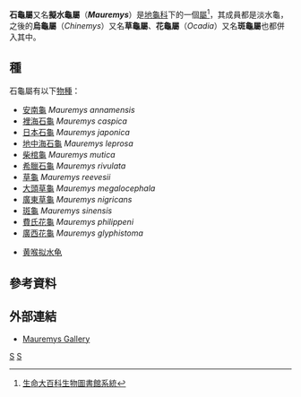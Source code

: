 {{not|草龟属}}
{{Automatic taxobox

| image = Mauremys japonica fase.jpg
| image_caption = [[日本石龜|日本石龜]]
| taxon = Mauremys
| authority = Gray, 1869<ref name=gray1869b>Gray, John Edward. 1869. Description of Mauremys laniaria, a new freshwater tortoise. Proceedings of the Zoological Society of London 1869:499–500.</ref>
| synonyms =
''Mauremys'' <small>Gray</small> 1869:500<ref name=gray1869b /><br />
''Ocadia'' <small>Gray 1870:35</small><ref name=gray1870>Gray, John Edward. 1870. Supplement to the Catalogue of Shield Reptiles in the Collection of the British Museum. Part I. Testudinata (Tortoises). London: British Museum, 120 pp.</ref><br />
''Emmenia'' <small>Gray 1870:38</small><ref name=gray1870 /><br />
''Eryma'' <small>Gray 1870:44 (junior homonym)</small><ref name=gray1870 /><br />
''Cathaiemys'' <small>Lindholm 1931:29</small><ref name=lind1931>Lindholm, Wassili A. 1931. Über eine angebliche Testudo-Art aus Südchina. Zoologischer Anzeiger 97:27–30.</ref><br />
''Pseudocadia'' <small>Lindholm 1931:30</small><ref name=lind1931 /><br />
''Chinemys'' <small>Smith 1931:xxvii</small><ref name=smith1931>Smith, Malcolm A. 1931. The Fauna of British India, including Ceylon and Burma. Reptilia and Amphibia. Vol. I. Loricata, Testudines. London: Taylor and Francis, 185 pp.</ref><br />
''Annamemys'' <small>Bourret 1939b:15</small><ref name=bourett1939>Bourret, René. 1939. Notes herpétologiques sur l’Indochine française. XVI. Tortues de la collection du Laboratoire des Sciences Naturelles de l’Université. Description d’une espèce nouvelle. Annexe au Bulletin Générale de l’Instruction Publique 1939(6):1–34.</ref>
| synonyms_ref = <ref name="ttwg">Turtle Taxonomy Working Group [van Dijk , P.P., Iverson, J.B., Shaffer, H.B., Bour, R., and Rhodin, A.G.J.]. 2012. Turtles of the world, 2012 update: annotated checklist of taxonomy, synonymy, distribution, and conservation status. Chelonian Research Monographs No. 5, pp. 000.243–000.328, doi:10.3854/crm.5.000.checklist.v5.2012, {{cite web|url=http://www.iucn-tftsg.org/wp-content/uploads/file/Accounts/crm_5_000_checklist_v5_2012.pdf |title=Archived copy |accessdate=2014-04-19 |archiveurl=https://www.webcitation.org/6DQb1YPR8?url=http://www.iucn-tftsg.org/wp-content/uploads/file/Accounts/crm_5_000_checklist_v5_2012.pdf |archivedate=2013-01-04 }}.</ref>
}}

'''石龜屬'''又名'''擬水龜屬'''（'''''Mauremys'''''）是[[地龜科|地龜科]]下的一個[[屬|屬]]<ref>[http://biblio.taibif.tw/pages/30523 生命大百科生物圖書館系統]</ref>，其成員都是淡水龜，之後的'''烏龜屬'''（''Chinemys''）又名'''草龜屬'''、'''花龜屬'''（''Ocadia''）又名'''斑龜屬'''也都併入其中。

== 種 ==
石龜屬有以下[[物種|物種]]：
* [[安南龜|安南龜]] ''Mauremys annamensis''
* [[裡海石龜|裡海石龜]] ''Mauremys caspica''
* [[日本石龜|日本石龜]] ''Mauremys japonica''
* [[地中海石龜|地中海石龜]] ''Mauremys leprosa''
* [[柴棺龜|柴棺龜]] ''Mauremys mutica''
* [[希臘石龜|希臘石龜]] ''Mauremys rivulata''
* [[草龜|草龜]] ''Mauremys reevesii''
* [[大頭草龜|大頭草龜]] ''Mauremys megalocephala''
* [[廣東草龜|廣東草龜]] ''Mauremys nigricans''
* [[斑龜|斑龜]] ''Mauremys sinensis''
* [[費氏花龜|費氏花龜]] ''Mauremys philippeni''
* [[廣西花龜|廣西花龜]] ''Mauremys glyphistoma''

* [[黄喉拟水龟|黄喉拟水龟]]

== 參考資料 ==
{{Reflist}}

== 外部連結 ==
{{Commonscat|Mauremys}}
* [http://www.chelonia.org/mauremys_gallery.htm Mauremys Gallery] {{Wayback|url=http://www.chelonia.org/mauremys_gallery.htm |date=20121009052335 }}
{{Taxonbar}}

[[Category:擬水龜屬|S]]
[[Category:地龟科|S]]